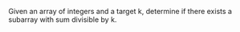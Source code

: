 Given an array of integers and a target k, determine if there exists a subarray with sum divisible by k.